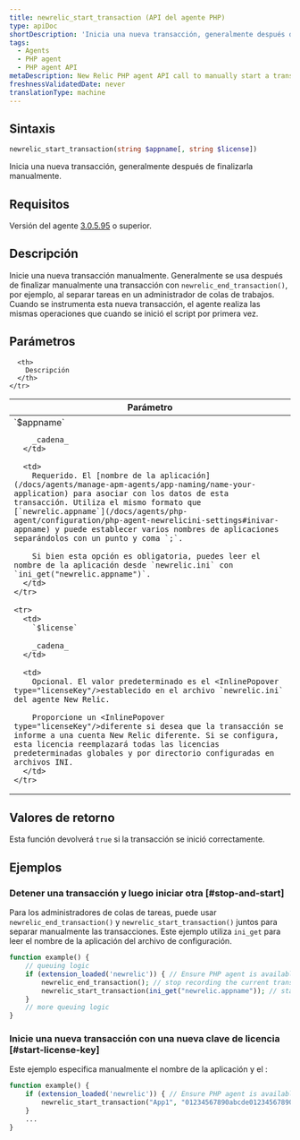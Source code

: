 ```yaml
---
title: newrelic_start_transaction (API del agente PHP)
type: apiDoc
shortDescription: 'Inicia una nueva transacción, generalmente después de finalizarla manualmente.'
tags:
  - Agents
  - PHP agent
  - PHP agent API
metaDescription: New Relic PHP agent API call to manually start a transaction. Useful for job queue processing.
freshnessValidatedDate: never
translationType: machine
---
```


## Sintaxis

```php
newrelic_start_transaction(string $appname[, string $license])
```

Inicia una nueva transacción, generalmente después de finalizarla manualmente.

## Requisitos

Versión del agente [3.0.5.95](/docs/release-notes/agent-release-notes/php-release-notes/php-agent) o superior.

## Descripción

Inicie una nueva transacción manualmente. Generalmente se usa después de finalizar manualmente una transacción con `newrelic_end_transaction()`, por ejemplo, al separar tareas en un administrador de colas de trabajos. Cuando se instrumenta esta nueva transacción, el agente realiza las mismas operaciones que cuando se inició el script por primera vez.

## Parámetros

<table>
  <thead>
    <tr>
      <th width="25%">
        Parámetro
      </th>

      <th>
        Descripción
      </th>
    </tr>
  </thead>

  <tbody>
    <tr>
      <td>
        `$appname`

        _cadena_
      </td>

      <td>
        Requerido. El [nombre de la aplicación](/docs/agents/manage-apm-agents/app-naming/name-your-application) para asociar con los datos de esta transacción. Utiliza el mismo formato que [`newrelic.appname`](/docs/agents/php-agent/configuration/php-agent-newrelicini-settings#inivar-appname) y puede establecer varios nombres de aplicaciones separándolos con un punto y coma `;`.

        Si bien esta opción es obligatoria, puedes leer el nombre de la aplicación desde `newrelic.ini` con `ini_get("newrelic.appname")`.
      </td>
    </tr>

    <tr>
      <td>
        `$license`

        _cadena_
      </td>

      <td>
        Opcional. El valor predeterminado es el <InlinePopover type="licenseKey"/>establecido en el archivo `newrelic.ini` del agente New Relic.

        Proporcione un <InlinePopover type="licenseKey"/>diferente si desea que la transacción se informe a una cuenta New Relic diferente. Si se configura, esta licencia reemplazará todas las licencias predeterminadas globales y por directorio configuradas en archivos INI.
      </td>
    </tr>
  </tbody>
</table>

## Valores de retorno

Esta función devolverá `true` si la transacción se inició correctamente.

## Ejemplos

### Detener una transacción y luego iniciar otra [#stop-and-start]

Para los administradores de colas de tareas, puede usar `newrelic_end_transaction()` y `newrelic_start_transaction()` juntos para separar manualmente las transacciones. Este ejemplo utiliza `ini_get` para leer el nombre de la aplicación del archivo de configuración.

```php
function example() {
    // queuing logic
    if (extension_loaded('newrelic')) { // Ensure PHP agent is available
        newrelic_end_transaction(); // stop recording the current transaction
        newrelic_start_transaction(ini_get("newrelic.appname")); // start recording a new transaction
    }
    // more queuing logic
}
```

### Inicie una nueva transacción con una nueva clave de licencia [#start-license-key]

Este ejemplo especifica manualmente el nombre de la aplicación y el <InlinePopover type="licenseKey"/>:

```php
function example() {
    if (extension_loaded('newrelic')) { // Ensure PHP agent is available
        newrelic_start_transaction("App1", "01234567890abcde01234567890abcde01234567890");
    }
    ...
}
```
